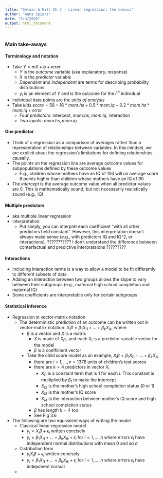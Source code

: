 ```yaml
---
title: "Gelman & Hill Ch 3 - Linear regression: the basics"
author: "Anna Spiers"
date: "2/4/2020"
output: html_document
---
```


``` r
```

### Main take-aways

#### Terminology and notation  
* Take $Y = mX + b + error$  
    * $Y$ is the *outcome* variable (aka explanatory, response)  
    * $X$ is the *predictor* variable  
    * *Dependent* and *independent* are terms for describing probability distributions 
    * $y_i$ is an element of $Y$ and is the outcome for the $i^{th}$ individual
* Individual data points are the *units of analysis*    
* Take $kids.score = 58 + 16*mom.hs + 0.5*mom.iq - 0.2*mom.hs*mom.iq + error$  
    * Four *predictors*: intercept, $mom.hs$, $mom.iq$, interaction  
    * Two *inputs*: $mom.hs, mom.iq$  

#### One predictor
* Think of a regression as a comparison of averages rather than a representation of relationships between variables. In this mindset, we are explicit about the regression’s limitations for defining relationships causally.      
*  The points on the regression line are average outcome values for subpopulations defined by these outcome values
    * E.g., children whose mothers have an IQ of 100 will on average score 6 points higher than children whose mothers have an IQ of 90  
* The *intercept* is the average outcome value when all predictor values are 0. This is mathematically sound, but not necessarily realistically sound (e.g., IQ)    

#### Multiple predictors
* aka multiple linear regression
* Interpretation
    * Put simply, you can interpret each coefficient “with all other predictors held constant”. However, this interpretation doesn’t always make sense (e.g., with predictors IQ and IQ^2, or interactions).
    ???????????
I don’t understand the difference between conterfactual and predictive interprataions ?????????

#### Interactions
* Including interaction terms is a way to allow a model to be fit differently to different subsets of data
* Adding an interaction between two groups allows the slope to vary between their subgroups (e.g., maternal high school completion and maternal IQ)
* Some coefficients are interpretable only for certain subgroups

#### Statistical inference
* Regression in vector-matrix notation
    * The deterministic prediction of an outcome can be written out in vector-matrix notation: $X_i\beta = \beta_1X_{i1} + ... + \beta_kX_{ik}$, where
        * $\beta$ is a vector and $X$ is a matrix
            * $X$ is made of $X_i$s, and each $X_i$ is a predictor variable vector for the model
            * $\beta$ is a coefficient vector
        * Take the child score model as an example, $X_i\beta = \beta_1X_{i1} + ... + \beta_kX_{ik}$
            * there are $i$ = $1,...,n = 1378$ units of children's test scores 
            * there are $k = 4$ predictors in vector $X_i$
                * $X_{i1}$ is a constant term that is 1 for each $i$. This constant is multiplied by $\beta_1$ to make the intercept
                * $X_{i2}$ is the mother's high school completion status (0 or 1) 
                * $X_{i3}$ is the mother's IQ score
                * $X_{i4}$ is the interaction between mother's IQ score and high school completion status
            * $\beta$ has length $k=4$ too
            * See Fig 3.6
* The following are two equivalent ways of writing the model
    * Classical linear regression model
        * $y_i = X_i\beta + \epsilon_i$ written concisely
        * $y_i = \beta_1X_{i1} + ... + \beta_kX_{ik} + \epsilon_i$ for $i = 1,...,n$ where errors $\epsilon_i$ have independent normal distributions with mean 0 and sd $\sigma$
    * Distribution form
        * $y_i  X_i\beta + \epsilon_i$ written concisely
        * $y_i = \beta_1X_{i1} + ... + \beta_kX_{ik} + \epsilon_i$ for $i = 1,...,n$ where errors $\epsilon_i$ have indepdnent normal
    
        
    *
            
        

